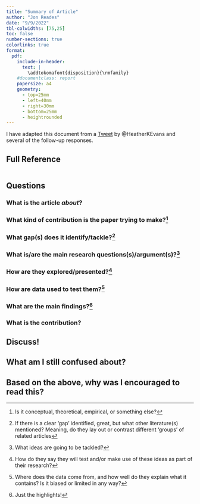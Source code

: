 ```yaml
---
title: "Summary of Article"
author: "Jon Reades"
date: "9/9/2022"
tbl-colwidths: [75,25]
toc: false
number-sections: true
colorlinks: true
format:
  pdf:
    include-in-header:
      text: |
        \addtokomafont{disposition}{\rmfamily}
    #documentclass: report
    papersize: a4
    geometry:
      - top=25mm
      - left=40mm
      - right=30mm
      - bottom=25mm
      - heightrounded
---
```


I have adapted this document from a [Tweet](https://twitter.com/HeatherKEvans/status/1574710610390315008?s=20&t=etlHfUPtzBnUdetbbFvAhg) by \@HeatherKEvans and several of the follow-up responses.

## Full Reference

```bibtex

```

## Questions 

### What is the article *about*?


### What kind of contribution is the paper trying to make?^[Is it conceptual, theoretical, empirical, or something else?]


### What gap(s) does it identify/tackle?^[If there is a clear 'gap' identified, great, but what other literature(s) mentioned? Meaning, do they lay out or contrast different 'groups' of related articles]


### What is/are the main research questions(s)/argument(s)?^[What ideas are going to be tackled?]


### How are they explored/presented?^[How do they say they will test and/or make use of these ideas as part of their research?]


### How are data used to test them?^[Where does the data come from, and how well do they explain what it contains? Is it biased or limited in any way?]


### What are the main findings?^[Just the highlights!]


### What is the contribution?


## Discuss!

## What am I still confused about?


## Based on the above, why was I encouraged to read this?




